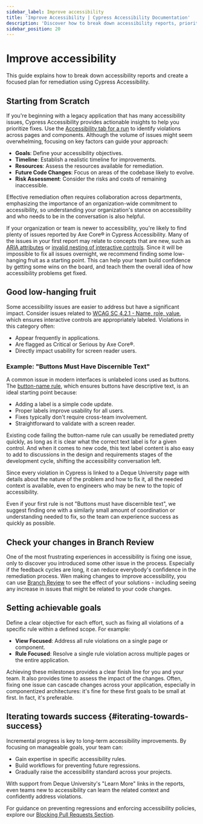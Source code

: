 ```yaml
---
sidebar_label: Improve accessibility
title: 'Improve Accessibility | Cypress Accessibility Documentation'
description: 'Discover how to break down accessibility reports, prioritize fixes, and make impactful progress toward accessible software with Cypress Accessibility.'
sidebar_position: 20
---
```


<ProductHeading product="accessibility" />

# Improve accessibility

This guide explains how to break down accessibility reports and create a focused plan for remediation using Cypress Accessibility.

<DocsImage
  src="/img/accessibility/guides/a11y-standards.png"
  alt="A list of accessibility rules where some are passing and failing. Two major sections are identified - the passing rules as 'Your current standard', and the failing rules as 'Your issues to address'. Within the failing rules list, 2 rules are called out as 'Your next tasks' because they have the smallest count of elements failing the rule."
  noBorder={true}
/>

## Starting from Scratch

If you're beginning with a legacy application that has many accessibility issues, Cypress Accessibility provides actionable insights to help you prioritize fixes. Use the [Accessibility tab for a run](/accessibility/core-concepts/run-level-reports) to identify violations across pages and components. Although the volume of issues might seem overwhelming, focusing on key factors can guide your approach:

- **Goals**: Define your accessibility objectives.
- **Timeline**: Establish a realistic timeline for improvements.
- **Resources**: Assess the resources available for remediation.
- **Future Code Changes**: Focus on areas of the codebase likely to evolve.
- **Risk Assessment**: Consider the risks and costs of remaining inaccessible.

Effective remediation often requires collaboration across departments, emphasizing the importance of an organization-wide commitment to accessibility, so understanding your organization's stance on accessibility and who needs to be in the conversation is also helpful.

If your organization or team is newer to accessibility, you're likely to find plenty of issues reported by Axe Core® in Cypress Accessibility. Many of the issues in your first report may relate to concepts that are new, such as [ARIA attributes](https://developer.mozilla.org/en-US/docs/Web/Accessibility/ARIA) or [invalid nesting of interactive controls](https://dequeuniversity.com/rules/axe/4.2/nested-interactive). Since it will be impossible to fix all issues overnight, we recommend finding some low-hanging fruit as a starting point. This can help your team build confidence by getting some wins on the board, and teach them the overall idea of how accessibility problems get fixed.

## Good low-hanging fruit

Some accessibility issues are easier to address but have a significant impact. Consider issues related to [WCAG SC 4.2.1 \- Name, role, value](https://www.w3.org/WAI/WCAG21/Understanding/name-role-value.html), which ensures interactive controls are appropriately labeled. Violations in this category often:

- Appear frequently in applications.
- Are flagged as Critical or Serious by Axe Core®.
- Directly impact usability for screen reader users.

### Example: "Buttons Must Have Discernible Text"

A common issue in modern interfaces is unlabeled icons used as buttons. The [button-name rule](https://dequeuniversity.com/rules/axe/4.7/button-name), which ensures buttons have descriptive text, is an ideal starting point because:

- Adding a label is a simple code update.
- Proper labels improve usability for all users.
- Fixes typically don't require cross-team involvement.
- Straightforward to validate with a screen reader.

Existing code failing the button-name rule can usually be remediated pretty quickly, as long as it is clear what the correct text label is for a given control. And when it comes to new code, this text label content is also easy to add to discussions in the design and requirements stages of the development cycle, shifting the accessibility conversation left.

Since every violation in Cypress is linked to a Deque University page with details about the nature of the problem and how to fix it, all the needed context is available, even to engineers who may be new to the topic of accessibility.

Even if your first rule is not "Buttons must have discernible text", we suggest finding one with a similarly small amount of coordination or understanding needed to fix, so the team can experience success as quickly as possible.

## Check your changes in Branch Review

One of the most frustrating experiences in accessibility is fixing one issue, only to discover you introduced some other issue in the process. Especially if the feedback cycles are long, it can reduce everybody's confidence in the remediation process. Wen making changes to improve accessibility, you can use [Branch Review](/cloud/features/branch-review#Getting-Started) to see the effect of your solutions - including seeing any increase in issues that might be related to your code changes.

## Setting achievable goals

Define a clear objective for each effort, such as fixing all violations of a specific rule within a defined scope. For example:

- **View Focused**: Address all rule violations on a single page or component.
- **Rule Focused**: Resolve a single rule violation across multiple pages or the entire application.

Achieving these milestones provides a clear finish line for you and your team. It also provides time to assess the impact of the changes. Often, fixing one issue can cascade changes across your application, especially in componentized architectures: it's fine for these first goals to be small at first. In fact, it's preferable.

## Iterating towards success {#iterating-towards-success}

Incremental progress is key to long-term accessibility improvements. By focusing on manageable goals, your team can:

- Gain expertise in specific accessibility rules.
- Build workflows for preventing future regressions.
- Gradually raise the accessibility standard across your projects.

With support from Deque University's "Learn More" links in the reports, even teams new to accessibility can learn the related context and confidently address violations.

For guidance on preventing regressions and enforcing accessibility policies, explore our [Blocking Pull Requests Section](/accessibility/guides/block-pull-requests).
